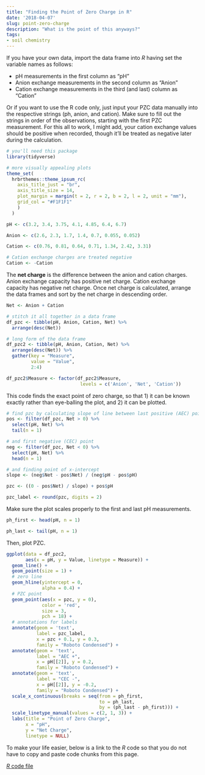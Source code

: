 ```yaml
---
title: "Finding the Point of Zero Charge in R"
date: '2018-04-07'
slug: point-zero-charge
description: "What is the point of this anyways?"
tags:
- soil chemistry
---
```


If you have your own data, import the data frame into *R* having set the variable names as follows:

  + pH measurements in the first column as "pH"
  + Anion exchange measurements in the second column as "Anion"
  + Cation exchange measurements in the third (and last) column as "Cation"

Or if you want to use the R code only, just input your PZC data manually into the respective strings (ph, anion, and cation). Make sure to fill out the strings in order of the observations, starting with the first PZC measurement. For this all to work, I might add, your cation exchange values should be positive when recorded, though it'll be treated as negative later during the calculation.

```r
# you'll need this package
library(tidyverse)

# more visually appealing plots
theme_set(
  hrbrthemes::theme_ipsum_rc(
    axis_title_just = "br",
    axis_title_size = 14,
    plot_margin = margin(t = 2, r = 2, b = 2, l = 2, unit = "mm"),
    grid_col = "#F1F1F1"
    )
  )
```


```r
pH <- c(3.2, 3.4, 3.75, 4.1, 4.85, 6.4, 6.7)

Anion <- c(2.6, 2.3, 1.7, 1.4, 0.7, 0.055, 0.052)

Cation <- c(0.76, 0.81, 0.64, 0.71, 1.34, 2.42, 3.31)

# Cation exchange charges are treated negative
Cation <- -Cation
```

The **net charge** is the difference between the anion and cation charges. Anion exchange capacity has positive net charge. Cation exchange capacity has negative net charge. Once net charge is calculated, arrange the data frames and sort by the net charge in descending order.

```r
Net <- Anion + Cation

# stitch it all together in a data frame
df_pzc <- tibble(pH, Anion, Cation, Net) %>% 
  arrange(desc(Net))

# long form of the data frame
df_pzc2 <- tibble(pH, Anion, Cation, Net) %>% 
  arrange(desc(Net)) %>% 
  gather(key = "Measure",
         value = "Value",
         2:4)

df_pzc2$Measure <- factor(df_pzc2$Measure,
                           levels = c('Anion', 'Net', 'Cation'))
```

This code finds the exact point of zero charge, so that 1) it can be known exactly rather than eye-balling the plot, and 2) it can be plotted.

```r
# find pzc by calculating slope of line between last positive (AEC) point
pos <- filter(df_pzc, Net > 0) %>%
  select(pH, Net) %>% 
  tail(n = 1)

# and first negative (CEC) point
neg <- filter(df_pzc, Net < 0) %>%
  select(pH, Net) %>% 
  head(n = 1)

# and finding point of x-intercept
slope <- (neg$Net - pos$Net) / (neg$pH - pos$pH)

pzc <- ((0 - pos$Net) / slope) + pos$pH

pzc_label <- round(pzc, digits = 2)

```

Make sure the plot scales properly to the first and last pH measurements.

```r
ph_first <- head(pH, n = 1)

ph_last <- tail(pH, n = 1)
```

Then, plot PZC.

```r
ggplot(data = df_pzc2,
       aes(x = pH, y = Value, linetype = Measure)) +
  geom_line() +
  geom_point(size = 1) +
  # zero line
  geom_hline(yintercept = 0,
             alpha = 0.4) +
  # PZC point
  geom_point(aes(x = pzc, y = 0),
             color = 'red',
             size = 3,
             pch = 18) +
  # annotations for labels
  annotate(geom = 'text',
           label = pzc_label,
           x = pzc + 0.1, y = 0.3,
           family = "Roboto Condensed") +
  annotate(geom = 'text',
           label = "AEC +",
           x = pH[[2]], y = 0.2,
           family = "Roboto Condensed") +
  annotate(geom = 'text',
           label = "CEC -",
           x = pH[[2]], y = -0.2,
           family = "Roboto Condensed") +
  scale_x_continuous(breaks = seq(from = ph_first,
                                  to = ph_last,
                                  by = (ph_last - ph_first))) +
  scale_linetype_manual(values = c(2, 1, 3)) +
  labs(title = "Point of Zero Charge",
       x = "pH",
       y = "Net Charge",
       linetype = NULL)
```

To make your life easier, below is a link to the *R* code so that you do not have to copy and paste code chunks from this page.

[*R* code file](/file/pzc-calculation.R)